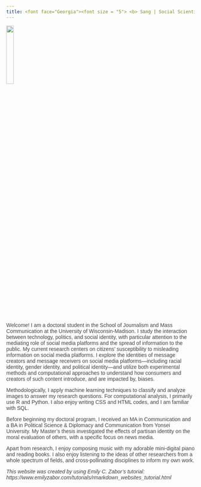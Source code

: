 ---
title: <font face="Georgia"><font size = "5"> <b> Sang | Social Scientist </b> </font>
---


<img src = "C:/Users/Sang Jung Kim/Documents/Website/SangJungKim.github.io/Sang.jpg" style = "width:20%" align = "leftleft">

<font face="Helvetica"><font color = "#404040"> <span style='font-size: 14px'>Welcome! I am a doctoral student in the School of Journalism and Mass Communication at the University of Wisconsin-Madison. I study the interaction between technology, politics, and social identity, with particular attention to the mediating role of social media platforms and the spread of information to the public. My current research centers on citizens' susceptibility to misleading information on social media platforms. I explore the identities of message creators and message receivers on social media platforms—including racial identity, gender identity, and political identity—and utilize both experimental methods and computational approaches to understand how consumers and creators of such content introduce, and are impacted by, biases.</font></span>

<font face="Helvetica"><font color = "#404040"> <span style='font-size: 14px'> Methodologically, I apply machine learning techniques to classify and analyze images to answer my research questions. For computational analysis, I primarily use R and Python. I also enjoy writing CSS and HTML codes, and I am familiar with SQL.</font> 

<font face="Helvetica"><font color = "#404040"> <span style='font-size: 14px'> Before beginning my doctoral program, I received an MA in Communication and a BA in Political Science & Diplomacy and Communication from Yonsei University. My Master's thesis investigated the effects of partisan identity on the moral evaluation of others, with a specific focus on news media.</font>

<font face="Helvetica"><font color = "#404040"> <span style='font-size: 14px'> Apart from research, I enjoy composing music with my adorable mini-digital piano and reading books. I also enjoy listening to the ideas of other researchers from a whole spectrum of fields, and cross-pollinating disciplines to inform my own work.</font>

<font face="Helvetica"><font color = "#404040"> <span style='font-size: 14px'> *This website was created by using Emily C. Zabor’s tutorial: https://www.emilyzabor.com/tutorials/rmarkdown_websites_tutorial.html* </font>